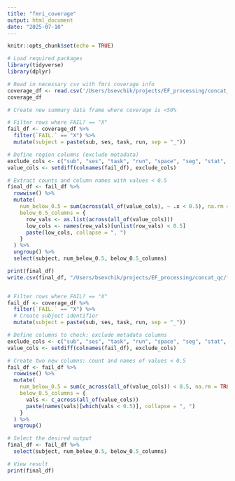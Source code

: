 ```yaml
---
title: "fmri_coverage"
output: html_document
date: "2025-07-10"
---
```


```r
knitr::opts_chunk$set(echo = TRUE)
```

```r
# Load required packages
library(tidyverse)
library(dplyr)
```

```r
# Read in necessary csv with fmri coverage info
coverage_df <- read.csv('/Users/bsevchik/projects/EF_processing/concat_qc/concat_xcpd_qc_coverage_row_sums_pass_fail.csv')
coverage_df
```

```r
# Create new summary data frame where coverage is <50%

# Filter rows where FAIL? == "X"
fail_df <- coverage_df %>% 
  filter(`FAIL.` == "X") %>%
  mutate(subject = paste(sub, ses, task, run, sep = "_"))

# Define region columns (exclude metadata)
exclude_cols <- c("sub", "ses", "task", "run", "space", "seg", "stat", "acq", "row_sum", "FAIL.", "subject")
value_cols <- setdiff(colnames(fail_df), exclude_cols)

# Extract counts and column names with values < 0.5
final_df <- fail_df %>%
  rowwise() %>%
  mutate(
    num_below_0.5 = sum(across(all_of(value_cols), ~ .x < 0.5), na.rm = TRUE),
    below_0.5_columns = {
      row_vals <- as.list(across(all_of(value_cols)))
      low_cols <- names(row_vals)[unlist(row_vals) < 0.5]
      paste(low_cols, collapse = ", ")
    }
  ) %>%
  ungroup() %>%
  select(subject, num_below_0.5, below_0.5_columns)

print(final_df)
write.csv(final_df, "/Users/bsevchik/projects/EF_processing/concat_qc/fmri_coverage_outliers.csv", row.names = FALSE) # local path



```




```r

# Filter rows where FAIL? == "X"
fail_df <- coverage_df %>% 
  filter(`FAIL.` == "X") %>%
  # Create subject identifier
  mutate(subject = paste(sub, ses, task, run, sep = "_"))

# Define columns to check: exclude metadata columns
exclude_cols <- c("sub", "ses", "task", "run", "space", "seg", "stat", "acq", "row_sum", "FAIL.", "subject")
value_cols <- setdiff(colnames(fail_df), exclude_cols)

# Create two new columns: count and names of values < 0.5
fail_df <- fail_df %>%
  rowwise() %>%
  mutate(
    num_below_0.5 = sum(c_across(all_of(value_cols)) < 0.5, na.rm = TRUE),
    below_0.5_columns = {
      vals <- c_across(all_of(value_cols))
      paste(names(vals)[which(vals < 0.5)], collapse = ", ")
    }
  ) %>%
  ungroup()

# Select the desired output
final_df <- fail_df %>%
  select(subject, num_below_0.5, below_0.5_columns)

# View result
print(final_df)



```










